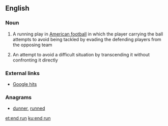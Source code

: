 ==English==

===Noun===
{{en-noun|head=[[end]] [[run]]}}

# A running play in [[American football]] in which the player carrying the ball attempts to avoid being tackled by evading the defending players from the opposing team
# {{context|informal|by extension|lang=en}} An attempt to avoid a difficult situation by transcending it without confronting it directly

===External links===
* [http://www.google.com/search?hl=en&q=%22an+end+run+around%22&btnG=Search Google hits]

===Anagrams===
* [[dunner#English|dunner]], [[runned#English|runned]]

[[et:end run]]
[[ku:end run]]